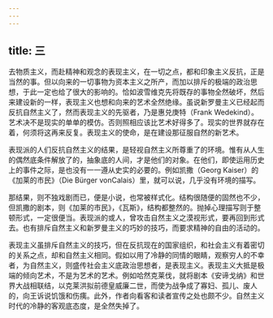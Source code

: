 ```yaml
---
---
---
```

title: 三
---



去物质主义，而赴精神和观念的表现主义，在一切之点，都和印象主义反抗，正是当然的事。但以向来的一切事物为资本主义之所产，而加以排斥的极端的政治思想，于此一定也给了很大的影响的。恰如波雪维克先将既存的事物全然破坏，然后来建设新的一样，表现主义也想和向来的艺术全然绝缘。虽说新罗曼主义已经起而反抗自然主义了，然而表现主义的先驱者，乃是惠兑庚特（Frank Wedekind）。艺术决不是现实的单单的模仿。否则照相应该比艺术好得多了。现实的世界就存在着，何须将这再来反复。表现主义的使命，是在建设那征服自然的新艺术。

表现派的人们反抗自然主义的结果，是轻视自然主义所尊重了的环境。惟有从人生的偶然底条件解放了的，抽象底的人间，才是他们的对象。在他们，即使运用历史上的事件之际，是也没有一一遵从史实的必要的。例如凯撒（Georg Kaiser）的《加莱的市民》（Die Bürger vonCalais）里，就可以说，几乎没有环境的描写。

那结果，则不独戏剧而已，便是小说，也常被样式化。结构很随便的固然也不少，但凯撒的剧本，则《加莱的市民》，《瓦斯》，结构都整然的。抛掉心理描写则于整顿形式，一定很便当。表现派的或人，曾攻击自然主义之漠视形式，要再回到形式去。也有排斥自然主义和新罗曼主义的巧妙的技巧，而要求精神的自由的活动的。

表现主义虽排斥自然主义的技巧，但在反抗现在的国家组织，和社会主义有着密切的关系之点，却和自然主义相同。假如以用了冷静的同情的眼睛，观察穷人的不幸者，为自然主义，则盛传社会主义底政治思想者，是表现主义。表现主义大抵是极端的倾向艺术，不是为艺术的艺术。例如哈然克莱伐，就将剧本《安谛戈纳》和世界大战相联结，以克莱洪拟前德皇威廉二世，而使为战争成了寡妇、孤儿、废人的，向王诉说饥饿和伤痍。此外，作者向看客和读者宣传之处也颇不少。自然主义时代的冷静的客观底态度，是全然失掉了。